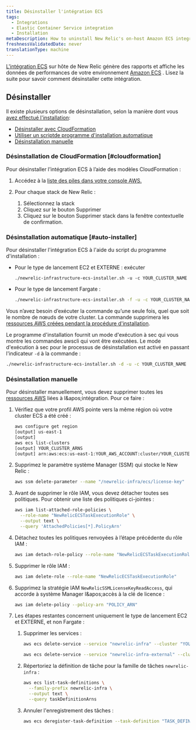 ```yaml
---
title: Désinstaller l'intégration ECS
tags:
  - Integrations
  - Elastic Container Service integration
  - Installation
metaDescription: How to uninstall New Relic's on-host Amazon ECS integration.
freshnessValidatedDate: never
translationType: machine
---
```


[L&apos;intégration ECS](/docs/introduction-amazon-ecs-integration) sur hôte de New Relic génère des rapports et affiche les données de performances de votre environnement [Amazon ECS](https://docs.aws.amazon.com/ecs/index.html) . Lisez la suite pour savoir comment désinstaller cette intégration.

## Désinstaller

Il existe plusieurs options de désinstallation, selon la manière dont vous [avez effectué l&apos;installation](/docs/install-ecs-integration#install-ec2):

* [Désinstaller avec CloudFormation](#cloudformation)
* [Utiliser un scriptde programme d&apos;installation automatique](#auto-installer)
* [Désinstallation manuelle](#manual-uninstall)

### Désinstallation de CloudFormation [#cloudformation]

Pour désinstaller l’intégration ECS à l’aide des modèles CloudFormation :

1. Accédez à la [liste des piles dans votre console AWS.](https://console.aws.amazon.com/cloudformation/home?#/stacks?filteringText=&filteringStatus=active&viewNested=true&hideStacks=false)

2. Pour chaque stack de New Relic :

   1. Sélectionnez la stack
   2. Cliquez sur le bouton Supprimer
   3. Cliquez sur le bouton Supprimer stack dans la fenêtre contextuelle de confirmation.

### Désinstallation automatique [#auto-installer]

Pour désinstaller l&apos;intégration ECS à l&apos;aide du script du programme d&apos;installation :

* Pour le type de lancement EC2 et EXTERNE : exécuter

  ```ah
  ./newrelic-infrastructure-ecs-installer.sh -u -c YOUR_CLUSTER_NAME
  ```

* Pour le type de lancement Fargate :

  ```sh
  ./newrelic-infrastructure-ecs-installer.sh -f -u -c YOUR_CLUSTER_NAME
  ```

Vous n’avez besoin d’exécuter la commande qu’une seule fois, quel que soit le nombre de nœuds de votre cluster. La commande supprimera les [ressources AWS créées pendant la procédure d&apos;installation](/docs/install-ecs-integration#aws-resources).

Le programme d&apos;installation fournit un mode d&apos;exécution à sec qui vous montre les commandes awscli qui vont être exécutées. Le mode d&apos;exécution à sec pour le processus de désinstallation est activé en passant l&apos;indicateur `-d` à la commande :

```sh
./newrelic-infrastructure-ecs-installer.sh -d -u -c YOUR_CLUSTER_NAME
```

### Désinstallation manuelle

Pour désinstaller manuellement, vous devez supprimer toutes les [ressources AWS](/docs/install-ecs-integration#aws-resources) liées à l&amp;apos;intégration. Pour ce faire :

1. Vérifiez que votre profil AWS pointe vers la même région où votre cluster ECS a été créé :

   ```sh
   aws configure get region
   [output] us-east-1
   [output] 
   aws ecs list-clusters
   [output] YOUR_CLUSTER_ARNS	
   [output] arn:aws:ecs:us-east-1:YOUR_AWS_ACCOUNT:cluster/YOUR_CLUSTER
   ```

2. Supprimez le paramètre système Manager (SSM) qui stocke le New Relic <InlinePopover type="licenseKey" />:

   ```sh
   aws ssm delete-parameter --name "/newrelic-infra/ecs/license-key"
   ```

3. Avant de supprimer le rôle IAM, vous devez détacher toutes ses politiques. Pour obtenir une liste des politiques ci-jointes :

   ```sh
   aws iam list-attached-role-policies \
     --role-name "NewRelicECSTaskExecutionRole" \
     --output text \
     --query 'AttachedPolicies[*].PolicyArn'
   ```

4. Détachez toutes les politiques renvoyées à l’étape précédente du rôle IAM :

   ```sh
   aws iam detach-role-policy --role-name "NewRelicECSTaskExecutionRole" --policy-arn "POLICY_ARN"
   ```

5. Supprimer le rôle IAM :

   ```sh
   aws iam delete-role --role-name "NewRelicECSTaskExecutionRole"
   ```

6. Supprimez la stratégie IAM `NewRelicSSMLicenseKeyReadAccess`, qui accorde à système Manager l&amp;apos;accès à la clé de licence :

   ```sh
   aws iam delete-policy --policy-arn "POLICY_ARN"
   ```

7. Les étapes restantes concernent uniquement le type de lancement EC2 et EXTERNE, et non Fargate :

   1. Supprimer les services :

      ```sh
      aws ecs delete-service --service "newrelic-infra" --cluster "YOUR_CLUSTER_NAME"
      ```

      ```sh
      aws ecs delete-service --service "newrelic-infra-external" --cluster "YOUR_CLUSTER_NAME"
      ```

   2. Répertoriez la définition de tâche pour la famille de tâches `newrelic-infra` :

      ```sh
      aws ecs list-task-definitions \
        --family-prefix newrelic-infra \
        --output text \
        --query taskDefinitionArns
      ```

   3. Annuler l&apos;enregistrement des tâches :

      ```sh
      aws ecs deregister-task-definition --task-definition "TASK_DEFINITION_ARN"
      ```